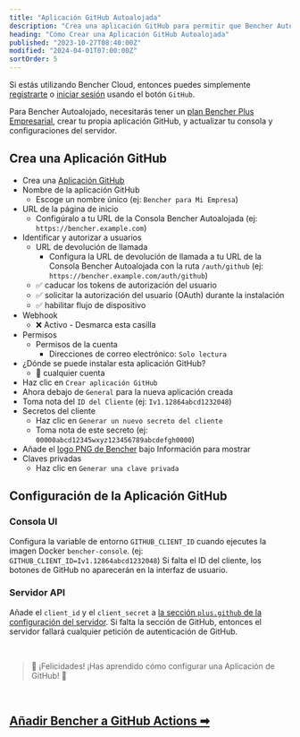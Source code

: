 ```yaml
---
title: "Aplicación GitHub Autoalojada"
description: "Crea una aplicación GitHub para permitir que Bencher Autoalojado se autentique con GitHub"
heading: "Cómo Crear una Aplicación GitHub Autoalojada"
published: "2023-10-27T08:40:00Z"
modified: "2024-04-01T07:00:00Z"
sortOrder: 5
---
```


Si estás utilizando Bencher Cloud, entonces puedes simplemente [registrarte](/auth/signup) o [iniciar sesión](/auth/login)
usando el botón `GitHub`.

Para Bencher Autoalojado, necesitarás tener un [plan Bencher Plus Empresarial](/pricing/?level=enterprise), crear tu propia aplicación GitHub, y actualizar tu consola y configuraciones del servidor.


## Crea una Aplicación GitHub

- Crea una [Aplicación GitHub](https://docs.github.com/es/apps/creating-github-apps/registering-a-github-app/registering-a-github-app#registering-a-github-app)
- Nombre de la aplicación GitHub
  - Escoge un nombre único (ej: `Bencher para Mi Empresa`)
- URL de la página de inicio
  - Configúralo a tu URL de la Consola Bencher Autoalojada (ej: `https://bencher.example.com`)
- Identificar y autorizar a usuarios
  - URL de devolución de llamada
    - Configura la URL de devolución de llamada a tu URL de la Consola Bencher Autoalojada con la ruta `/auth/github` (ej: `https://bencher.example.com/auth/github`)
  - ✅ caducar los tokens de autorización del usuario
  - ✅ solicitar la autorización del usuario (OAuth) durante la instalación
  - ✅ habilitar flujo de dispositivo
- Webhook
  - ❌ Activo - Desmarca esta casilla
- Permisos
  - Permisos de la cuenta
    - Direcciones de correo electrónico: `Solo lectura`
- ¿Dónde se puede instalar esta aplicación GitHub?
  - 🔘 cualquier cuenta
- Haz clic en `Crear aplicación GitHub`
- Ahora debajo de `General` para la nueva aplicación creada
- Toma nota del `ID del Cliente` (ej: `Iv1.12864abcd1232048`)
- Secretos del cliente
  - Haz clic en `Generar un nuevo secreto del cliente`
  - Toma nota de este secreto (ej: `00000abcd12345wxyz123456789abcdefgh0000`)
- Añade el [logo PNG de Bencher](/brand/) bajo Información para mostrar
- Claves privadas
  - Haz clic en `Generar una clave privada`

## Configuración de la Aplicación GitHub

### Consola UI
Configura la variable de entorno `GITHUB_CLIENT_ID` cuando ejecutes la imagen Docker `bencher-console`. (ej: `GITHUB_CLIENT_ID=Iv1.12864abcd1232048`) Si falta el ID del cliente, los botones de GitHub no aparecerán en la interfaz de usuario.

### Servidor API
Añade el `client_id` y el `client_secret` a [la sección `plus.github` de la configuración del servidor](/es/docs/reference/server-config/#plusgithub). Si falta la sección de GitHub, entonces el servidor fallará cualquier petición de autenticación de GitHub.

<br/>

> 🐰 ¡Felicidades! ¡Has aprendido cómo configurar una Aplicación de GitHub! 🎉

<br/>

<h2><a href="/es/docs/how-to/github-actions/">Añadir Bencher a GitHub Actions ➡</a></h2>